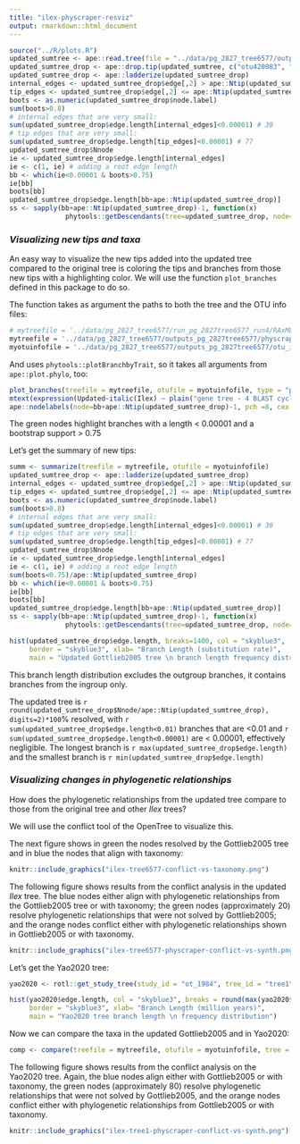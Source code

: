 ```yaml
---
title: "ilex-physcraper-resviz"
output: rmarkdown::html_document
---
```

```r
source("../R/plots.R")
updated_sumtree <- ape::read.tree(file = "../data/pg_2827_tree6577/outputs_pg_2827tree6577/physcraper_pg_2827tree6577.tre")
updated_sumtree_drop <- ape::drop.tip(updated_sumtree, c("otu420083", "otu420099"))
updated_sumtree_drop <- ape::ladderize(updated_sumtree_drop)
internal_edges <- updated_sumtree_drop$edge[,2] > ape::Ntip(updated_sumtree_drop)
tip_edges <- updated_sumtree_drop$edge[,2] <= ape::Ntip(updated_sumtree_drop)
boots <- as.numeric(updated_sumtree_drop$node.label)
sum(boots>0.8)
# internal edges that are very small:
sum(updated_sumtree_drop$edge.length[internal_edges]<0.00001) # 30
# tip edges that are very small:
sum(updated_sumtree_drop$edge.length[tip_edges]<0.00001) # 77
updated_sumtree_drop$Nnode
ie <- updated_sumtree_drop$edge.length[internal_edges]
ie <- c(1, ie) # adding a root edge length
bb <- which(ie<0.00001 & boots>0.75)
ie[bb]
boots[bb]
updated_sumtree_drop$edge.length[bb+ape::Ntip(updated_sumtree_drop)]
ss <- sapply(bb+ape::Ntip(updated_sumtree_drop)-1, function(x)
              phytools::getDescendants(tree=updated_sumtree_drop, node=x))
```
### *Visualizing new tips and taxa*

An easy way to visualize the new tips added into the updated tree compared to the original tree is coloring the tips and branches from those new tips with a highlighting color. We will use the function `plot_branches` defined in this package to do so.

The function takes as argument the paths to both the tree and the OTU info files:

```r
# mytreefile = '../data/pg_2827_tree6577/run_pg_2827tree6577_run4/RAxML_bestTree.2020-07-31'
mytreefile = '../data/pg_2827_tree6577/outputs_pg_2827tree6577/physcraper_pg_2827tree6577.tre'
myotuinfofile = '../data/pg_2827_tree6577/outputs_pg_2827tree6577/otu_info_pg_2827tree6577.csv'
```


And uses `phytools::plotBranchbyTrait`, so it takes all arguments from `ape::plot.phylo`, too:

```r
plot_branches(treefile = mytreefile, otufile = myotuinfofile, type = "phylogram", cex = 0.25, edge.width = 0.5, tip_label = "taxon")
mtext(expression(Updated~italic(Ilex) ~ plain("gene tree - 4 BLAST cycles")), side= 3, line=-1, cex = 0.5)
ape::nodelabels(node=bb+ape::Ntip(updated_sumtree_drop)-1, pch =8, cex = 0.1, col = "green")
```

The green nodes highlight branches with a length < 0.00001 and a bootstrap support > 0.75

Let's get the summary of new tips:

```r
summ <- summarize(treefile = mytreefile, otufile = myotuinfofile)
updated_sumtree_drop <- ape::ladderize(updated_sumtree_drop)
internal_edges <- updated_sumtree_drop$edge[,2] > ape::Ntip(updated_sumtree_drop)
tip_edges <- updated_sumtree_drop$edge[,2] <= ape::Ntip(updated_sumtree_drop)
boots <- as.numeric(updated_sumtree_drop$node.label)
sum(boots>0.8)
# internal edges that are very small:
sum(updated_sumtree_drop$edge.length[internal_edges]<0.00001) # 30
# tip edges that are very small:
sum(updated_sumtree_drop$edge.length[tip_edges]<0.00001) # 77
updated_sumtree_drop$Nnode
ie <- updated_sumtree_drop$edge.length[internal_edges]
ie <- c(1, ie) # adding a root edge length
sum(boots<0.75)/ape::Ntip(updated_sumtree_drop)
bb <- which(ie<0.00001 & boots>0.75)
ie[bb]
boots[bb]
updated_sumtree_drop$edge.length[bb+ape::Ntip(updated_sumtree_drop)]
ss <- sapply(bb+ape::Ntip(updated_sumtree_drop)-1, function(x)
              phytools::getDescendants(tree=updated_sumtree_drop, node=x))
```
```r
hist(updated_sumtree_drop$edge.length, breaks=1400, col = "skyblue3",
     border = "skyblue3", xlab= "Branch Length (substitution rate)",
     main = "Updated Gottlieb2005 tree \n branch length frequency distribution")
```

This branch length distribution excludes the outgroup branches, it contains branches from the ingroup only.

The updated tree is `r round(updated_sumtree_drop$Nnode/ape::Ntip(updated_sumtree_drop), digits=2)*100`% resolved, with `r sum(updated_sumtree_drop$edge.length<0.01)`
branches that are <0.01 and `r sum(updated_sumtree_drop$edge.length<0.00001)` are < 0.00001, effectively negligible.
The longest branch is `r max(updated_sumtree_drop$edge.length)` and the smallest
branch is `r min(updated_sumtree_drop$edge.length)`


### *Visualizing changes in phylogenetic relationships*

How does the phylogenetic relationships from the updated tree compare to those from the original tree and other *Ilex* trees?

We will use the conflict tool of the OpenTree to visualize this.

The next figure shows in green the nodes resolved by the Gottlieb2005 tree and in blue the nodes that align with taxonomy:
```r

knitr::include_graphics("ilex-tree6577-conflict-vs-taxonomy.png")
```


The following figure shows results from the conflict analysis in the updated *Ilex* tree. The blue nodes either align with phylogenetic relationships from the Gottlieb2005 tree or with taxonomy; the green nodes (approximately 20) resolve phylogenetic relationships that were not solved by Gottlieb2005; and the orange nodes conflict either with phylogenetic relationships shown in Gottlieb2005 or with taxonomy.

```r

knitr::include_graphics("ilex-tree6577-physcraper-conflict-vs-synth.png")
```

Let's get the Yao2020 tree:
```r
yao2020 <- rotl::get_study_tree(study_id = "ot_1984", tree_id = "tree1")
```


```r
hist(yao2020$edge.length, col = "skyblue3", breaks = round(max(yao2020$edge.length)),
     border = "skyblue3", xlab= "Branch Length (million years)",
     main = "Yao2020 tree branch length \n frequency distribution")
```

Now we can compare the taxa in the updated Gottlieb2005 and in Yao2020:

```r
comp <- compare(treefile = mytreefile, otufile = myotuinfofile, tree = yao2020)
```

The following figure shows results from the conflict analysis on the Yao2020 tree. Again, the blue nodes align either with Gottlieb2005 or with taxonomy, the green nodes (approximately 80) resolve phylogenetic relationships that were not solved by Gottlieb2005, and the orange nodes conflict either with phylogenetic relationships from Gottlieb2005 or with taxonomy.

```r

knitr::include_graphics("ilex-tree1-physcraper-conflict-vs-synth.png")
```
